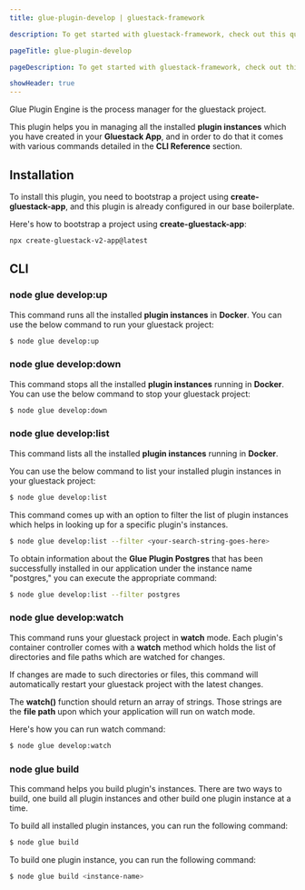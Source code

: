 ```yaml
---
title: glue-plugin-develop | gluestack-framework

description: To get started with gluestack-framework, check out this quick installation guide. It provides simple steps to help you install and use the library in your projects.

pageTitle: glue-plugin-develop

pageDescription: To get started with gluestack-framework, check out this quick installation guide. It provides simple steps to help you install and use the library in your projects.

showHeader: true
---
```



<Meta title="Plugins/Development Plugins/glue-plugin-develop" />

Glue Plugin Engine is the process manager for the gluestack project.

This plugin helps you in managing all the installed **plugin instances** which you
have created in your **Gluestack App**, and in order to do that it comes with various commands
detailed in the **CLI Reference** section.

## Installation

To install this plugin, you need to bootstrap a project using **create-gluestack-app**, and this
plugin is already configured in our base boilerplate.

Here's how to bootstrap a project using **create-gluestack-app**:

```sh
npx create-gluestack-v2-app@latest
```

## CLI

### node glue develop:up

This command runs all the installed **plugin instances** in **Docker**. You can use
the below command to run your gluestack project:

```sh
$ node glue develop:up
```

### node glue develop:down

This command stops all the installed **plugin instances** running in **Docker**. You
can use the below command to stop your gluestack project:

```sh
$ node glue develop:down
```

### node glue develop:list

This command lists all the installed **plugin instances** running in **Docker**.

You can use the below command to list your installed plugin instances in your gluestack
project:

```sh
$ node glue develop:list
```

This command comes up with an option to filter the list of plugin instances which
helps in looking up for a specific plugin's instances.

```sh
$ node glue develop:list --filter <your-search-string-goes-here>
```

To obtain information about the **Glue Plugin Postgres** that has been successfully installed in our application under the instance name "postgres," you
can execute the appropriate command:

```sh
$ node glue develop:list --filter postgres
```

### node glue develop:watch

This command runs your gluestack project in **watch** mode. Each plugin's container controller comes with a **watch** method which holds the list of directories
and file paths which are watched for changes.

If changes are made to such directories or files, this command will automatically restart your gluestack project with the latest changes.

The **watch()** function should return an array of strings. Those strings are the **file
path** upon which your application will run on watch mode.

Here's how you can run watch command:

```sh
$ node glue develop:watch
```

### node glue build

This command helps you build plugin's instances. There are two ways to build, one build all plugin instances and other build one plugin instance at a time.

To build all installed plugin instances, you can run the following command:

```sh
$ node glue build
```

To build one plugin instance, you can run the following command:

```sh
$ node glue build <instance-name>
```
